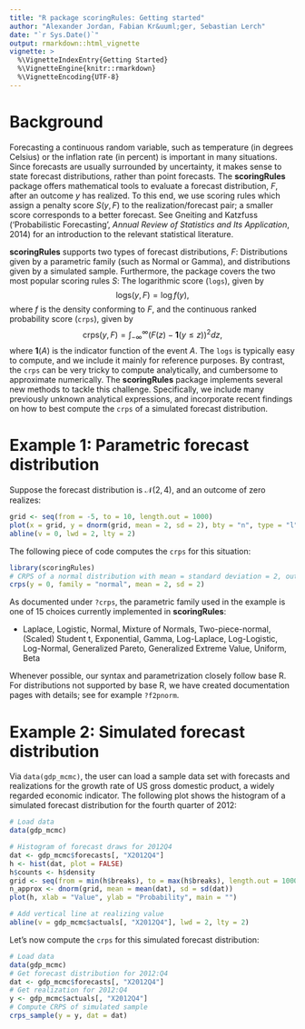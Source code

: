 ```yaml
---
title: "R package scoringRules: Getting started"
author: "Alexander Jordan, Fabian Kr&uuml;ger, Sebastian Lerch"
date: "`r Sys.Date()`"
output: rmarkdown::html_vignette
vignette: >
  %\VignetteIndexEntry{Getting Started}
  %\VignetteEngine{knitr::rmarkdown}
  %\VignetteEncoding{UTF-8}
---
```


# Background 

Forecasting a continuous random variable, such as temperature (in degrees Celsius) or the inflation rate (in percent) is important in many situations. Since forecasts are usually surrounded by uncertainty, it makes sense to state forecast distributions, rather than point forecasts. The **scoringRules** package offers mathematical tools to evaluate a forecast distribution, $F$, after an outcome $y$ has realized. To this end, we use scoring rules which assign a penalty score $S(y, F)$ to the realization/forecast pair; a smaller score corresponds to a better forecast. See Gneiting and Katzfuss ('Probabilistic Forecasting', *Annual Review of Statistics and Its Application*, 2014) for an introduction to the relevant statistical literature. 

**scoringRules** supports two types of forecast distributions, $F$: Distributions given by a parametric family (such as Normal or Gamma), and distributions given by a simulated sample. Furthermore, the package covers the two most popular scoring rules $S$: The logarithmic score (`logs`), given by $$\text{logs}(y, F) = \log f(y),$$ where $f$ is the density conforming to $F$, and the continuous ranked probability score (`crps`), given by 
$$
\text{crps}(y, F) = \int_{-\infty}^\infty (F(z) - \mathbf{1}(y \le z))^2 dz,
$$
where $\mathbf{1}(A)$ is the indicator function of the event $A$. The `logs` is typically easy to compute, and we include it mainly for reference purposes. By contrast, the `crps` can be very tricky to compute analytically, and cumbersome to approximate numerically. The **scoringRules** package implements several new methods to tackle this challenge. Specifically, we include many previously unknown analytical expressions, and incorporate recent findings on how to best compute the `crps` of a simulated forecast distribution.  

# Example 1: Parametric forecast distribution

Suppose the forecast distribution is $\mathcal{N}(2, 4)$, and an outcome of zero realizes:\vspace{-1.5cm}

```r

grid <- seq(from = -5, to = 10, length.out = 1000)
plot(x = grid, y = dnorm(grid, mean = 2, sd = 2), bty = "n", type = "l", xlab = "Value", ylab = "Density")
abline(v = 0, lwd = 2, lty = 2)
```


The following piece of code computes the `crps` for this situation:
```r
library(scoringRules)
# CRPS of a normal distribution with mean = standard deviation = 2, outcome is zero
crps(y = 0, family = "normal", mean = 2, sd = 2)
```
As documented under `?crps`, the parametric family used in the example is one of 15 choices currently implemented in **scoringRules**: 

- Laplace, Logistic, Normal, Mixture of Normals, Two-piece-normal, (Scaled) Student t, Exponential, Gamma, Log-Laplace, Log-Logistic, Log-Normal, Generalized Pareto, Generalized Extreme Value, Uniform, Beta

Whenever possible, our syntax and parametrization closely follow base R. For distributions not supported by base R, we have created documentation pages with details; see for example `?f2pnorm`.

# Example 2: Simulated forecast distribution

Via `data(gdp_mcmc)`, the user can load a sample data set with forecasts and realizations for the growth rate of US gross domestic product, a widely regarded economic indicator. The following plot shows the histogram of a simulated forecast distribution for the fourth quarter of 2012:\vspace{-1.3cm}

```r
# Load data
data(gdp_mcmc)

# Histogram of forecast draws for 2012Q4
dat <- gdp_mcmc$forecasts[, "X2012Q4"]
h <- hist(dat, plot = FALSE)
h$counts <- h$density
grid <- seq(from = min(h$breaks), to = max(h$breaks), length.out = 1000)
n_approx <- dnorm(grid, mean = mean(dat), sd = sd(dat))
plot(h, xlab = "Value", ylab = "Probability", main = "")

# Add vertical line at realizing value
abline(v = gdp_mcmc$actuals[, "X2012Q4"], lwd = 2, lty = 2)
```

Let's now compute the `crps` for this simulated forecast distribution:

```r
# Load data
data(gdp_mcmc)
# Get forecast distribution for 2012:Q4
dat <- gdp_mcmc$forecasts[, "X2012Q4"]
# Get realization for 2012:Q4
y <- gdp_mcmc$actuals[, "X2012Q4"]
# Compute CRPS of simulated sample
crps_sample(y = y, dat = dat)

```